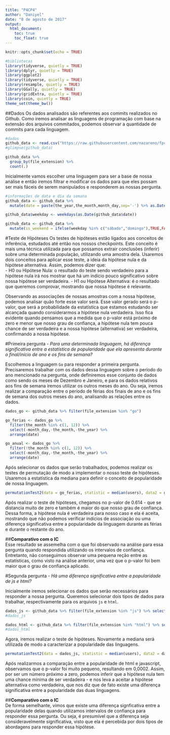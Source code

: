 ```yaml
---
title: "P4CP4"
author: "Daniyel"
date: "8 de agosto de 2017"
output: 
  html_document:
    toc: true
    toc_float: true
---
```


```r
knitr::opts_chunk$set(echo = TRUE)
```

```r
#bibliotecas
library(tidyverse, quietly = TRUE)
library(dplyr, quietly = TRUE)
library(ggplot2)
library(tidyverse, quietly = TRUE)
library(resample, quietly = TRUE)
library(GGally, quietly = TRUE)
library(gridExtra, quietly = TRUE)
library(coin, quietly = TRUE)
theme_set(theme_bw())
```

##Dados
Os dados analisados são referentes aos commits realizados no Github. Como iremos analisar as linguagens de programação com base na extensão dos arquivos commitados, podemos observar a quantidade de commits para cada linguagem.
```r
#dados
github_data <- read.csv("https://raw.githubusercontent.com/nazareno/fpcc2/master/datasets/github-users-committing-filetypes.csv")
#glimpse(github_data)

github_data %>%
  group_by(file_extension) %>%
  count(.)
```

Inicialmente vamos escolher uma linguagem para ser a base de nossa análise e então iremos filtrar e modificar os dados para que eles possam ser mais fáceis de serem manipulados e responderem as nossas pergunta.

```r
#informações de data e dia da semana
github_data <- github_data %>%
  mutate(date = paste(the_year,the_month,month_day,sep='-') %>% as.Date(.))

github_data$weekday <- weekdays(as.Date(github_data$date))

github_data <- github_data %>%
  mutate(is_weekend = ifelse(weekday %in% c("sábado","domingo"),TRUE,FALSE))
```
#Teste de Hipóteses
Os testes de hipóteses estão ligados aos conceitos de inferência, estudados até então nos nossos checkpoints. Este conceito é mais uma técnica utilizada para que possamos extrair conclusões (inferir) sobre uma determinada população, utilizando uma amostra dela. Usaremos dois conceitos para aplicar esse teste, a ideia da hipótese nula e da hipótese alternativa. Assim, podemos dizer que:  
- H0 ou Hipótese Nula: o resultado do teste sendo verdadeiro para a hipótese nula irá nos mostrar que há um indício pouco significativo sobre nossa hipótese ser verdadeira.
- H1 ou Hipótese Alternativa: é o resultado que queremos comprovar, mostrando que nossa hipótese é relevante.

Observando as associações de nossas amostras com a nossa hipótese, podemos analisar quão forte esse valor será. Esse valor gerado será o p-valor, que será a probabilidade da estatística que estamos estudando ser alcançada quando considerarmos a hipótese nula verdadeira. Isso fica evidente quando pensamos que a medida que o p-valor está próximo de zero e menor que nosso grau de confiança, a hipótese nula tem pouca chance de ser verdadeira e a nossa hipótese (alternativa) ser verdadeira, confirmando a nossa hipótese.

#Primeira pergunta
- *Para uma determinada linguagem, há diferença significativa entre a estatística de popularidade que ela apresenta durante o final/início de ano e os fins de semana?*  

Escolhemos a linguagem `Go` para responder a primeira pergunta. Precisaremos trabalhar com os dados dessa linguagem sobre o período do ano mencionado na pergunta, onde definiremos esse conjunto de dados como sendo os meses de Dezembro e Janeiro, e para os dados relativos aos fins de semana iremos utilizar os outros meses do ano. Ou seja, iremos realizar a comparação entre o período de férias dos finais de ano e os fins de semana dos outros meses do ano, analisando as relações entre os dados.

```r
dados_go <- github_data %>% filter(file_extension %in% "go")

go_ferias <- dados_go %>%
  filter(the_month %in% c(1, 12)) %>%
  select(-month_day,-the_month,-the_year) %>%
  arrange(date)

go_anual <- dados_go %>%
  filter(!the_month %in% c(1, 12)) %>%
  select(-month_day,-the_month,-the_year) %>%
  arrange(date)
```

Após selecionar os dados que serão trabalhados, podemos realizar os testes de permutação de modo a implementar o nosso teste de hipóteses. Usaremos a estatística da mediana para definir o conceito de popularidade de nossa linguagem.
```r
permutationTest2(data = go_ferias, statistic = median(users), data2 = go_anual)
```

Após realizar o teste de hipóteses, chegamos no p-valor de 0.614 - que se distancia muito de zero e também é maior do que nosso grau de confiança. Dessa forma, a hipótese nula é verdadeira para nosso caso e ela é aceita, mostrando que não podemos verificar indícios de associação ou uma diferença significativa entre a popularidade da linguagem durante as férias e durante o restante do ano.  

##**Comparativo com o IC**  
Esse resultado se assemelha com o que foi observado na análise para essa pergunta quando respondida utilizando os intervalos de confiança. Entretanto, não conseguimos observar uma pequena reção entre as estatísticas, como visto na análise anterior, uma vez que o p-valor foi bem maior que o grau de confiança aplicado.  

#Segunda pergunta
- *Há uma diferença significativa entre a popularidade de js e html?*

Inicialmente iremos selecionar os dados que serão necessários para responder a nossa pergunta. Queremos selecionar dois tipos de dados para trabalhar, respectivamente para os arquivos `js` e `html`.
```r
dados_js <- github_data %>% filter(file_extension %in% "js") %>% select(-month_day,-the_month,-the_year) %>% arrange(date)
#dados_js

dados_html <- github_data %>% filter(file_extension %in% "html") %>% select(-month_day,-the_month,-the_year) %>% arrange(date)
#dados_html
```

Agora, iremos realizar o teste de hipóteses. Novamente a mediana será utilizada de modo a caracterizar a popularidade das linguagens.
```r
permutationTest2(data = dados_js, statistic = median(users), data2 = dados_html)
```

Após realizarmos a comparação entre a popularidade de html e javascript, observamos que o p-valor foi muito pequeno, resultando em 0,0002. Assim, por ser um número próximo a zero, podemos inferir que a hipótese nula tem uma chance mínima de ser verdadeira - e nos leva a aceitar a hipótese alternativa como verdadeira, que nos diz que de fato existe uma diferença significativa entre a popularidade das duas linguagens.  

##**Comparativo com o IC**  
De forma semelhante, vimos que existe uma diferença signficativa entre a popularidade delas quando utilizamos intervalos de confiança para responder essa pergunta. Ou seja, é presumível que a diferença seja consideravelmente significativa, visto que ela é percebida por dois tipos de abordagens para responder essa hipótese.